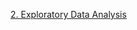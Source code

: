 [2. Exploratory Data Analysis](https://githubtocolab.com/kerryback/2022-638-binder/blob/main/2-exploring.ipynb){.external target="_blank"}